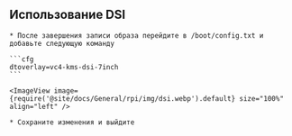 ## Использование DSI

    * После завершения записи образа перейдите в /boot/config.txt и добавьте следующую команду

    ```cfg
    dtoverlay=vc4-kms-dsi-7inch
    ```

    <ImageView image={require('@site/docs/General/rpi/img/dsi.webp').default} size="100%" align="left" />

    * Сохраните изменения и выйдите
